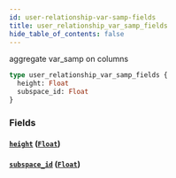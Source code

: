 ```yaml
---
id: user-relationship-var-samp-fields
title: user_relationship_var_samp_fields
hide_table_of_contents: false
---
```


aggregate var_samp on columns

```graphql
type user_relationship_var_samp_fields {
  height: Float
  subspace_id: Float
}
```

### Fields

#### [`height`](#) ([`Float`](../scalars/float))

#### [`subspace_id`](#) ([`Float`](../scalars/float))
